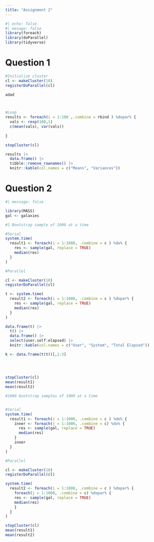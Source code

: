 ```yaml
---
title: "Assignment 2"
---
```


```r
#| echo: false
#| mesage: false
library(foreach)
library(doParallel)
library(tidyverse)
```

# Question 1

```r
#Initialize cluster
cl <- makeCluster(10)
registerDoParallel(cl)

adad



#Loop
results <- foreach(i = 1:100 ,.combine = rbind ) %dopar% {
  vals <- rexp(100,1)
  c(mean(vals), var(vals))
  
}

stopCluster(cl)

results |> 
  data.frame() |> 
  tibble::remove_rownames() |> 
  knitr::kable(col.names = c("Means", "Variances"))
```

# Question 2

```r
#| message: false

library(MASS)
gal <- galaxies

#1 Bootstrap sample of 1000 at a time

#Serial 
system.time(
  result1 <- foreach(i = 1:1000, .combine = c ) %do% {
    res <- sample(gal, replace = TRUE)
    median(res)
  }
)

#Parallel

cl <- makeCluster(10)
registerDoParallel(cl)

t <- system.time(
  result2 <- foreach(i = 1:1000, .combine = c ) %dopar% {
    res <- sample(gal, replace = TRUE)
    median(res)
  }
) 

data.frame(t) |> 
  t() |> 
  data.frame() |> 
  select(user.self:elapsed) |> 
  knitr::kable(col.names = c("User", "System", "Total Elapsed")) 

k <- data.frame(t(t))[,1:3]
  
 
  

stopCluster(cl)
mean(result1)
mean(result2)

#1000 bootstrap samples of 1000 at a time 


#Serial 
system.time(
  result1 <- foreach(i = 1:1000, .combine = c ) %do% {
    inner <- foreach(j = 1:1000, .combine = c) %do% {
      res <- sample(gal, replace = TRUE)
      median(res)
    }
    inner
  }
)

#Parallel

cl <- makeCluster(10)
registerDoParallel(cl)

system.time(
  result2 <- foreach(i = 1:1000, .combine = c ) %dopar% {
    foreach(j = 1:1000, .combine = c) %dopar% {
    res <- sample(gal, replace = TRUE)
    median(res)
    }
  }
)

stopCluster(cl)
mean(result1)
mean(result2)


```
